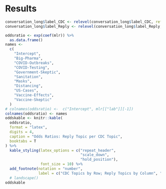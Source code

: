 # Results

```r

conversation_long$label_CDC <- relevel(conversation_long$label_CDC, ref = "Public-Health")
conversation_long$label_Reply <- relevel(conversation_long$label_Reply, ref = "Public-Health")

oddsratio <- exp(coef(mlr)) %>%
  as.data.frame()
names <-
  c(
    "Intercept",
    "Big-Pharma",
    "COVID-Outbreaks",
    "COVID-Testing",
    "Government-Skeptic",
    "Sanitation",
    "Masks",
    "Distancing",
    "US-Cases",
    "Vaccine-Effects",
    "Vaccine-Skeptic"
  )
# colnames(oddsratio) <-  c("Intercept", mlr[["lab"]][-1])
colnames(oddsratio) <- names
oddskable <- knitr::kable(
  oddsratio,
  format = "latex",
  digits = 4,
  caption = "Odds Ratios: Reply Topic per CDC Topic",
  booktabs = T
) %>%
  kable_styling(latex_options = c("repeat_header",
                                  "scale_down",
                                  "hold_position"),
                font_size = 10) %>%
  add_footnote(notation = "number",
               label = c("CDC Topics by Row; Reply Topics by Column", "Note: 'Public-Health' is absent as it is the baseline for MLR analysis.")) #%>% 
  # landscape()
oddskable
```